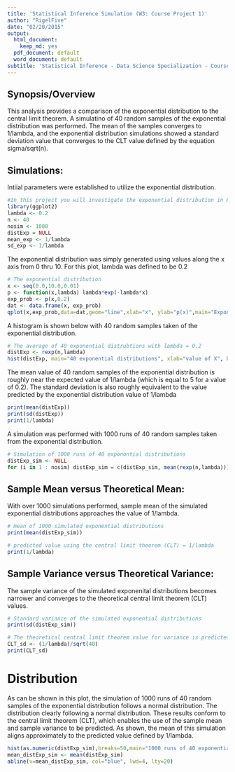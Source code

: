 ```yaml
---
title: 'Statistical Inference Simulation (W3: Course Project 1)'
author: "RigelFive"
date: "02/20/2015"
output:
  html_document:
    keep_md: yes
  pdf_document: default
  word_document: default
subtitle: 'Statistical Inference - Data Science Specialization - Coursera/JHU '
---
```

## Synopsis/Overview
This analysis provides a comparison of the exponential distribution to the central limit theorem.  A simulatino of 40 random samples of the exponential distribution was performed.  The mean of the samples converges to 1/lambda, and the exponential distribution simulations showed a standard deviation value that converges to the CLT value defined by the equation sigma/sqrt(n).

## Simulations: 
Intiial parameters were established to utilize the exponential distribution.
```r
#In this project you will investigate the exponential distribution in R and compare it with the Central Limit Theorem. The exponential distribution can be simulated in R with rexp(n, lambda) where lambda is the rate parameter. The mean of exponential distribution is 1/lambda and the standard deviation is also 1/lambda. Set lambda = 0.2 for all of the simulations. You will investigate the distribution of averages of 40 exponentials. Note that you will need to do a thousand simulations.
library(ggplot2)
lambda <- 0.2
n <- 40
nosim <- 1000
distExp = NULL
mean_exp <- 1/lambda
sd_exp <- 1/lambda
```

The exponential distribution was simply generated using values along the x axis from 0 thru 10.  For this plot, lambda was defined to be 0.2
```r
# The exponential distribution
x <- seq(0.0,10.0,0.01)
p <- function(x,lambda) lambda*exp(-lambda*x)
exp_prob <- p(x,0.2)
dat <- data.frame(x, exp_prob)
qplot(x,exp_prob,data=dat,geom="line",xlab="x", ylab="p(x)",main="Exponential Distribution")
```

A histogram is shown below with 40 random samples taken of the exponential distribution.
```r
# The average of 40 exponential distrubtions with lambda = 0.2
distExp <- rexp(n,lambda)
hist(distExp, main="40 exponential distributions", xlab="value of X", breaks=20)
```

The mean value of 40 random samples of the exponential distribution is roughly near the expected value of 1/lambda (which is equal to 5 for a value of 0.2).  The standard deviation is also roughly equivalent to the value predicted by the exponential distribution value of 1/lambda
```r
print(mean(distExp))
print(sd(distExp))
print(1/lambda)
```

A simulation was performed with 1000 runs of 40 random samples taken from the exponential distribution.
```r
# Simulation of 1000 runs of 40 exponontial distributions
distExp_sim <- NULL
for (i in 1 : nosim) distExp_sim = c(distExp_sim, mean(rexp(n,lambda)))
```

## Sample Mean versus Theoretical Mean: 
With over 1000 simulations performed, sample mean of the simulated exponential distributions approaches the value of 1/lambda.
```r
# mean of 1000 simulated exponential distributions
print(mean(distExp_sim))

# predicted value using the central limit theorem (CLT) = 1/lambda
print(1/lambda)
```

## Sample Variance versus Theoretical Variance: 
The sample variance of the simulated exponenital distributions becomes narrower and converges to the theoretical central limit theorem (CLT) values.
```r
# Standard variance of the simulated exponential distributions
print(sd(distExp_sim))

# The theoretical central limit theorem value for variance is predicted by using the equation sigma/sqrt(n) where n=40, and sigma is 1/lambda for the exponential distribution
CLT_sd <- (1/lambda)/sqrt(40)
print(CLT_sd)

```

# Distribution
As can be shown in this plot, the simulation of 1000 runs of 40 random samples of the exponential distribution follows a normal distribution.  The distribution clearly following a normal distribution.  These results conform to the central limit theorem (CLT), which enables the use of the sample mean and sample variance to be predicted.  As shown, the mean of this simulation aligns approximately to the predicted value defined by 1/lambda.
```r
hist(as.numeric(distExp_sim),breaks=50,main="1000 runs of 40 exponential distributions",xlab="mean of exponential distribution")
mean_distExp_sim <- mean(distExp_sim)
abline(v=mean_distExp_sim, col="blue", lwd=4, lty=20)
```
